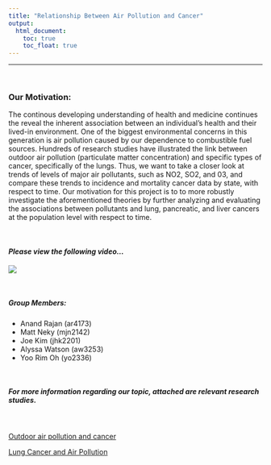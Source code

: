 ```yaml
---
title: "Relationship Between Air Pollution and Cancer"
output: 
  html_document:
    toc: true
    toc_float: true
---
```


----------
&nbsp;

### **Our Motivation**:

The continous developing understanding of health and medicine continues the reveal the inherent association between an individual's health and their lived-in environment. One of the biggest environmental concerns in this generation is air pollution caused by our dependence to combustible fuel sources. Hundreds of research studies have illustrated the link between outdoor air pollution (particulate matter concentration) and specific types of cancer, specifically of the lungs. Thus, we want to take a closer look at trends of levels of major air pollutants, such as NO2, SO2, and 03, and compare these trends to incidence and mortality cancer data by state, with respect to time. Our motivation for this project is to to more robustly investigate the aforementioned theories by further analyzing and evaluating the associations between pollutants and lung, pancreatic, and liver cancers at the population level with respect to time. 

&nbsp;

#### *Please view the following video...*
![](https://www.youtube.com/watch?v=zNzZ1PfUDNk)


&nbsp;

</center>
##### **Group Members**:

  * Anand Rajan (ar4173)
  * Matt Neky (mjn2142)
  * Joe Kim (jhk2201)
  * Alyssa Watson (aw3253)
  * Yoo Rim Oh (yo2336)
</center>

&nbsp;

##### **For more information regarding our topic, attached are relevant research studies.**

&nbsp;

[Outdoor air pollution and cancer](https://acsjournals.onlinelibrary.wiley.com/doi/10.3322/caac.21632)

[Lung Cancer and Air Pollution](https://ehp.niehs.nih.gov/doi/abs/10.1289/ehp.95103s8219)

&nbsp;

